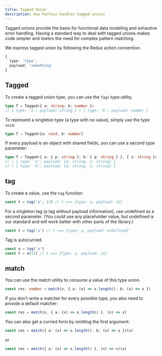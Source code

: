 ```yaml
---
title: Tagged Union
description: How FunToyz handles tagged unions
---
```


Tagged unions provide the basis for functional data modeling and exhautive error handling. Having a standard way to deal with tagged unions makes code simpler and lowers the need for complex pattern matching.

We express tagged union by following the Redux action convention.

```typescript
{
  type: 'type',
  payload: 'something'
}
```

## Tagged

To create a tagged union type, you can use the `Tags` type utility.

```typescript
type T = Tagged<{ a: string; b: number }>
// { type: 'a'; payload: string } | { type: 'b'; payload: number }
```

To represent a singleton type (a type with no value), simply use the type `void`:

```typescript
type T = Tagged<{a: void, b: number}
```

If every payload is an object with shared fields, you can use a second type parameter:

```typescript
type T = Tagged<{ a: { p: string }; b: { q: string } }, { z: string }>
// | { type: 'a'; payload: {p: string, z: string} }
// | { type: 'b'; payload: {q: string, z: string} }
```

## tag

To create a value, use the `tag` function:

```typescript
const t = tag('a', 12) // t === {type: a, payload: 12}
```

For a singleton tag (a tag without payload information), use undefined as a second parameter. (You could use any placeholder value, but undefined is our standard and will work better with other parts of the library.)

```typescript
const t = tag('a') // t === {type: a, payload: undefined}
```

Tag is autocurried.

```typescript
const a = tag('a')
const t = a(12) // t === {type: a, payload: 12}
```

## match

You can use the match utility to consume a value of this type union.

```typescript
const res: number = match(x, { a: (x) => x.length(), b: (x) => x })
```

If you don't write a matcher for every possible type, you also need to provide a default matcher:

```typescript
const res = match(x, { a: (x) => x.length() }, (x) => x)
```

You can also get a curried form by omitting the first argument:

```typescript
const res = match({ a: (x) => x.length(), b: (x) => x })(x)
```

or

```typescript
const res = match({ a: (x) => x.length() }, (x) => x)(x)
```
